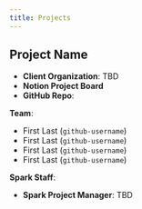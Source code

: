 ```yaml
---
title: Projects
---
```


## Project Name

* __Client Organization__: TBD
* __Notion Project Board__
* __GitHub Repo__:

__Team__:


* First Last (`github-username`)
* First Last (`github-username`)
* First Last (`github-username`)
* First Last (`github-username`)

__Spark Staff__:

* __Spark Project Manager__: TBD
